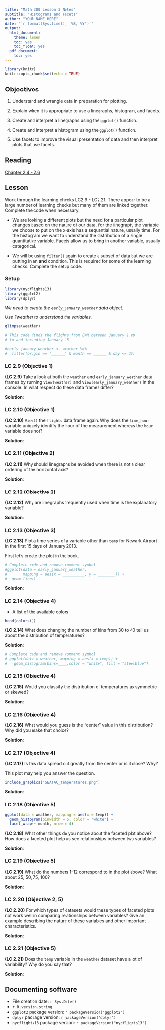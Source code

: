 ```yaml
---
title: "Math 300 Lesson 3 Notes"
subtitle: "Histograms and Facets"
author: "YOUR NAME HERE"
date: "`r format(Sys.time(), '%B, %Y')`"
output:
  html_document:
    theme: lumen
    toc: yes
    toc_float: yes
  pdf_document:
    toc: yes
---
```



```r
library(knitr)
knitr::opts_chunk$set(echo = TRUE)
```

## Objectives

1. Understand and wrangle data in preparation for plotting.

2. Explain when it is appropriate to use a linegraphs, histogram, and facets. 

3. Create and interpret a linegraphs using the `ggplot()` function.  

4. Create and interpret a histogram using the `ggplot()` function.

5. Use facets to improve the visual presentation of data and then interpret plots that use facets.  

## Reading 

[Chapter 2.4 - 2.6](https://moderndive.com/2-viz.html#linegraphs)

## Lesson 

Work through the learning checks LC2.9 - LC2.21. There appear to be a large number of learning checks but many of them are linked together. Complete the code when necessary. 

+ We are looking a different plots but the need for a particular plot changes based on the nature of our data. For the linegraph, the variable we choose to put on the x-axis has a sequential nature, usually time.  For the histogram we want to understand the distribution of a single quantitative variable. Facets allow us to bring in another variable, usually categorical. 

+ We will be using `filter()` again to create a subset of data but we are putting in an **and** condition. This is required for some of the learning checks. Complete the setup code. 


### Setup  

```r
library(nycflights13)
library(ggplot2)
library(dplyr)
```


*We need to create the `early_january_weather` data object. *

*Use ?weather to understand the variables.*

```r
glimpse(weather)
```


```r
# This code finds the flights from EWR between January 1 up 
# to and including January 15

#early_january_weather <- weather %>% 
#  filter(origin == "______" & month == ______ & day <= 15)
```



### LC 2.9 (Objective 1)

**(LC 2.9)** Take a look at both the `weather` and `early_january_weather` data frames by running `View(weather)` and `View(early_january_weather)` in the console. In what respect do these data frames differ?

**Solution**: 






### LC 2.10 (Objective 1)

**(LC 2.10)** `View()` the `flights` data frame again. Why does the `time_hour` variable uniquely identify the hour of the measurement whereas the `hour` variable does not? 

**Solution**: 





### LC 2.11 (Objective 2)

**(LC 2.11)**  Why should linegraphs be avoided when there is not a clear ordering of the horizontal axis?

**Solution**: 




### LC 2.12 (Objective 2)

**(LC 2.12)** Why are linegraphs frequently used when time is the explanatory variable?

**Solution**: 



### LC 2.13 (Objective 3)

**(LC 2.13)** Plot a time series of a variable other than `temp` for Newark Airport in the first 15 days of January 2013.

First let's create the plot in the book.

```r
# Complete code and remove comment symbol
#ggplot(data = early_january_weather, 
#       mapping = aes(x = __________, y = ________)) +
#  geom_line()
```


**Solution**: 








### LC 2.14 (Objective 4)

+ A list of the available colors

```r
head(colors())
```


**(LC 2.14)** What does changing the number of bins from 30 to 40 tell us about the distribution of temperatures?

**Solution**: 

```r
# Complete code and remove comment symbol
# ggplot(data = weather, mapping = aes(x = temp)) +
#   geom_histogram(bins=____,color = "white", fill = "steelblue")
```



### LC 2.15 (Objective 4)

**(LC 2.15)** Would you classify the distribution of temperatures as symmetric or skewed?

**Solution**: 




### LC 2.16 (Objective 4)

**(LC 2.16)** What would you guess is the "center" value in this distribution?  Why did you make that choice?

**Solution**: 




### LC 2.17 (Objective 4)

**(LC 2.17)** Is this data spread out greatly from the center or is it close?  Why?

This plot may help you answer the question.

```r
include_graphics("SEATAC_temperatures.png")
```


**Solution**: 



### LC 2.18 (Objective 5)

```r
ggplot(data = weather, mapping = aes(x = temp)) +
  geom_histogram(binwidth = 5, color = "white") +
  facet_wrap(~ month, nrow = 4)
```


**(LC 2.18)** What other things do you notice about the faceted plot above?  How does a faceted plot help us see relationships between two variables?

**Solution**: 




### LC 2.19 (Objective 5)

**(LC 2.19)** What do the numbers 1-12 correspond to in the plot above?  What about 25, 50, 75, 100?

**Solution**: 



### LC 2.20 (Objective 2, 5)

**(LC 2.20)** For which types of datasets would these types of faceted plots not work well in comparing relationships between variables? Give an example describing the nature of these variables and other important characteristics.

**Solution**: 



### LC 2.21 (Objective 5)

**(LC 2.21)** Does the `temp` variable in the `weather` dataset have a lot of variability?  Why do you say that?

**Solution**: 





## Documenting software 

  * File creation date: `r Sys.Date()`
  * `r R.version.string`
  * `ggplot2` package version: `r packageVersion("ggplot2")`
  * `dplyr` package version: `r packageVersion("dplyr")`
  * `nycflights13` package version: `r packageVersion("nycflights13")`
